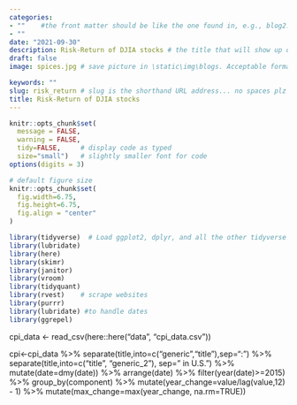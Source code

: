 ```yaml
---
categories:  
- ""    #the front matter should be like the one found in, e.g., blog2.md. It cannot be like the normal Rmd we used
- ""
date: "2021-09-30"
description: Risk-Return of DJIA stocks # the title that will show up once someone gets to this page
draft: false
image: spices.jpg # save picture in \static\img\blogs. Acceptable formats= jpg, jpeg, or png . Your iPhone pics wont work

keywords: ""
slug: risk_return # slug is the shorthand URL address... no spaces plz
title: Risk-Return of DJIA stocks
---
```

  



```r
knitr::opts_chunk$set(
  message = FALSE, 
  warning = FALSE, 
  tidy=FALSE,     # display code as typed
  size="small")   # slightly smaller font for code
options(digits = 3)

# default figure size
knitr::opts_chunk$set(
  fig.width=6.75, 
  fig.height=6.75,
  fig.align = "center"
)
```


```r
library(tidyverse)  # Load ggplot2, dplyr, and all the other tidyverse packages
library(lubridate)
library(here)
library(skimr)
library(janitor)
library(vroom)
library(tidyquant)
library(rvest)    # scrape websites
library(purrr)  
library(lubridate) #to handle dates
library(ggrepel)
```




cpi_data <- read_csv(here::here("data", "cpi_data.csv"))

cpi<-cpi_data %>% 
  separate(title,into=c("generic","title"),sep=": ") %>%
  separate(title,into=c("title", "generic_2"), sep=" in U.S.") %>% 
  mutate(date=dmy(date)) %>% 
  arrange(date) %>%
  filter(year(date)>=2015) %>% 
  group_by(component) %>%
  mutate(year_change=value/lag(value,12) - 1) %>% 
  mutate(max_change=max(year_change, na.rm=TRUE))


